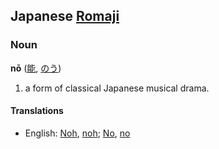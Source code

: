==Japanese [[Romaji]]==
===Noun===
'''nō''' ([[能]], [[のう]])

# a form of classical Japanese musical drama.

====Translations====
*English: [[Noh]], [[noh]]; [[No]], [[no]]
